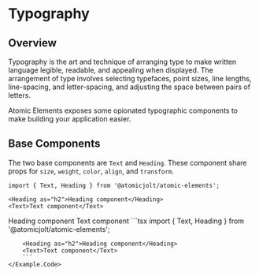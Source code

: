 
<ElementsProvider />

# Typography

## Overview

Typography is the art and technique of arranging type to make written language legible, readable, and appealing when displayed. The arrangement of type involves selecting typefaces, point sizes, line lengths, line-spacing, and letter-spacing, and adjusting the space between pairs of letters.

Atomic Elements exposes some opionated typographic components to make building your application easier.

## Base Components

The two base components are `Text` and `Heading`.
These component share props for `size`, `weight`,
`color`, `align`, and `transform`.


```tsx
import { Text, Heading } from '@atomicjolt/atomic-elements';

<Heading as="h2">Heading component</Heading>
<Text>Text component</Text>
```
<Example>
    <Example.Rendered>
        <Heading as="h2">Heading component</Heading>
        <Text>Text component</Text>
    </Example.Rendered>
    <Example.Code>
        ```tsx
        import { Text, Heading } from '@atomicjolt/atomic-elements';

        <Heading as="h2">Heading component</Heading>
        <Text>Text component</Text>
        ```
    </Example.Code>
</Example>

